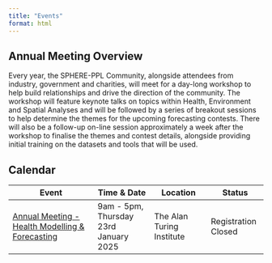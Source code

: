 ```yaml
---
title: "Events"
format: html
---
```


## Annual Meeting Overview

Every year, the SPHERE-PPL Community, alongside attendees from industry, government and charities, will meet for a day-long workshop to help build relationships and drive the direction of the community. The workshop will feature keynote talks on topics within Health, Environment and Spatial Analyses and will be followed by a series of breakout sessions to help determine the themes for the upcoming forecasting contests. There will also be a follow-up on-line session approximately a week after the workshop to finalise the themes and contest details, alongside providing initial training on the datasets and tools that will be used.

## Calendar

| Event | Time & Date | Location | Status |
|------------------------|----------------|----------------|----------------|
| [Annual Meeting - Health Modelling & Forecasting](Jan25.qmd) | 9am - 5pm, Thursday 23rd January 2025 | The Alan Turing Institute | Registration Closed |
